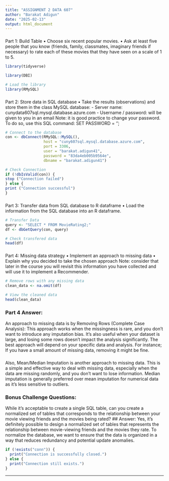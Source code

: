 ```yaml
---
title: "ASSIGNMENT 2 DATA 607"
author: "Barakat Adigun"
date: "2025-02-13"
output: html_document
---
```


###
Part 1: Build Table
• Choose six recent popular movies.
• Ask at least five people that you know (friends, family, classmates, imaginary friends if
necessary) to rate each of these movies that they have seen on a scale of 1 to 5.

```r
library(tidyverse)
```


```r
library(DBI)
```

```r
# Load the library
library(RMySQL)
```

###
Part 2: Store data in SQL database
• Take the results (observations) and store them in the class MySQL database:
- Server name: cunydata607sql.mysql.database.azure.com
- Username / password: will be given to you in an email
Note: it is good practice to change your password. To do so, use this SQL command:
SET PASSWORD = ‘<your new password here>';

```r
# Connect to the database
con <- dbConnect(RMySQL::MySQL(), 
                 host = "cuny607sql.mysql.database.azure.com",  
                 port = 3306,                  
                 user = "barakat.adigun41",       
                 password = "83da4eb005b9564e",   
                 dbname = "barakat.adigun41")
```

```r
# Check Connection
if (!dbIsValid(con)) {
stop ("Connection failed")
} else {
print ("Connection successful")
}
```

###
Part 3: Transfer data from SQL database to R dataframe
• Load the information from the SQL database into an R dataframe.

```r
# Transfer Data
query <- "SELECT * FROM MovieRating2;"  
df <- dbGetQuery(con, query)
```

```r
# Check transfered data
head(df)
```

###
Part 4: Missing data strategy
• Implement an approach to missing data
• Explain why you decided to take the chosen approach
Note: consider that later in the course you will revisit this information you have collected and
will use it to implement a Recommender.

```r
# Remove rows with any missing data
clean_data <- na.omit(df)

# View the cleaned data
head(clean_data)
```

### Part 4 Answer:
An approach to missing data is by Removing Rows (Complete Case Analysis): This approach works when the missingness is rare, and you don’t want to introduce any imputation bias. It's also useful when your dataset is large, and losing some rows doesn’t impact the analysis significantly. The best approach will depend on your specific data and analysis. For instance; If you have a small amount of missing data, removing it might be fine.

###
Also, Mean/Median Imputation is another approach to missing data. This is a simple and effective way to deal with missing data, especially when the data are missing randomly, and you don’t want to lose information. Median imputation is generally preferred over mean imputation for numerical data as it's less sensitive to outliers.

### Bonus Challenge Questions:
While it’s acceptable to create a single SQL table, can you create a normalized set of tables
that corresponds to the relationship between your movie viewing friends and the movies
being rated?
## Answer: Yes, it’s definitely possible to design a normalized set of tables that represents the relationship between movie-viewing friends and the movies they rate. To normalize the database, we want to ensure that the data is organized in a way that reduces redundancy and potential update anomalies.

```r
if (!exists("conn")) {
  print("Connection is successfully closed.")
} else {
  print("Connection still exists.")
}
```


____